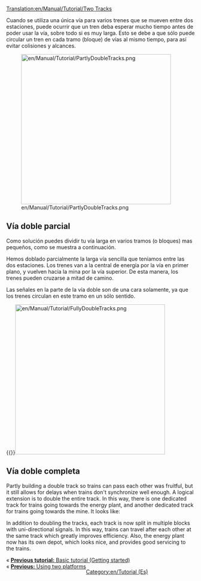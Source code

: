 [[Translation:en/Manual/Tutorial/Two Tracks]]
{{en/Translation (es)|origen=Tutorial:Two Tracks}}

Cuando se utiliza una única vía para varios trenes que se mueven entre dos estaciones, puede ocurrir que un tren deba esperar mucho tiempo antes de poder usar la vía, sobre todo si es muy larga. Esto se debe a que sólo puede circular un tren en cada tramo (bloque) de vías al mismo tiempo, para así evitar colisiones y alcances.

[[File:en/Manual/Tutorial/PartlyDoubleTracks.png|thumb|400px|right]]
== Vía doble parcial ==
Como solución puedes dividir tu vía larga en varios tramos (o bloques) mas pequeños, como se muestra a continuación.

Hemos doblado parcialmente la larga vía sencilla que teníamos entre las dos estaciones. Los trenes van a la central de energía por la vía en primer plano, y vuelven hacia la mina por la vía superior. De esta manera, los trenes pueden cruzarse a mitad de camino.

Las señales en la parte de la vía doble son de una cara solamente, ya que los trenes circulan en este tramo en un sólo sentido.

{{}}[[File:en/Manual/Tutorial/FullyDoubleTracks.png|thumb|400px|right]]
== Vía doble completa ==
Partly building a double track so trains can pass each other was fruitful, but it still allows for delays when trains don't synchronize well enough. A logical extension is to double the entire track.
In this way, there is one dedicated track for trains going towards the energy plant, and another dedicated track for trains going towards the mine. It looks like:

In addition to doubling the tracks, each track is now split in multiple blocks with uni-directional signals. In this way, trains can travel after each other at the same track which greatly improves efficiency. Also, the energy plant now has its own depot, which looks nice, and provides good servicing to the trains.

{{en/-}}
<span style="float: left">&laquo; [[en/Manual/Tutorial/Main Page|'''Previous tutorial:''' Basic tutorial (Getting started)]]</span><br/>
<span style="float: left">&laquo; [[en/Tutorial/Two Platforms|'''Previous:''' Using two platforms]]</span>
{{en/-}}

[[Category:en/Tutorial (Es)]]